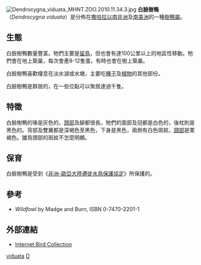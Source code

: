 {{Speciesbox
| name = 白臉樹鴨
| status = LC
| status_ref = <ref name=IUCN>{{IUCN2008|assessors=BirdLife International|year=2008|id=141422|title=Dendrocygna viduata|downloaded=2009-04-17}}</ref>
| image = Dendrocygna viduata upright.jpg
| image_width = 250px
| genus = Dendrocygna
| species = viduata
| authority = ([[卡爾·林奈|Linnaeus]], 1766)
}}
[[File:Dendrocygna_viduata_MHNT.ZOO.2010.11.34.3.jpg|thumb]]
'''白臉樹鴨'''（''Dendrocygna viduata''）是分佈在[[撒哈拉以南非洲|撒哈拉以南非洲]]及[[南美洲|南美洲]]的一種[[樹鴨屬|樹鴨屬]]。

== 生態 ==
白臉樹鴨數量豐富。牠們主要是[[留鳥|留鳥]]，但也會有達100公里以上的地區性移動。牠們會在地上築巢，每次會產8-12隻蛋，有時也會在樹上築巢。

白臉樹鴨喜歡棲息在淡水湖或水塘，主要吃[[種子|種子]]及[[植物|植物]]的其他部份。

白臉樹鴨是群居的，在一些位點可以聚居達過千隻。

== 特徵 ==
白臉樹鴨的喙是灰色的，[[頭部|頭部]]及腳都很長。牠們的面部及冠都是白色的，後枕則是黑色的。背部及雙翼都是深褐色至黑色，下身是黑色，兩側有白色斑紋。[[頸部|頸部]]是栗褐色。雛鳥頭部的斑紋不怎麼明顯。

== 保育 ==
白臉樹鴨是受到《[[非洲-歐亞大陸遷徙水鳥保護協定|非洲-歐亞大陸遷徙水鳥保護協定]]》所保護的。

== 參考 ==
{{commons|Dendrocygna viduata}}
{{reflist}}
* ''Wildfowl'' by Madge and Burn, ISBN 0-7470-2201-1

== 外部連結 ==
* [http://ibc.hbw.com/ibc/phtml/especie.phtml?idEspecie=409 Internet Bird Collection]
{{Taxonbar|from=Q742574}}

[[Category:树鸭属|viduata]]
[[Category:1766年描述的鳥類|D]]